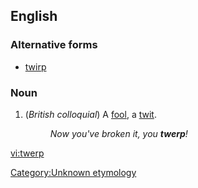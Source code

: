==English==

===Alternative forms===
*[[twirp]]

===Noun===
{{en-noun-reg}}

#(''British colloquial'') A [[fool]], a [[twit]].<!--used outside Britain?-->
#:''Now you've broken it, you '''twerp'''!''

[[Category:Unknown etymology]]<!--SOED-->

[[vi:twerp]]